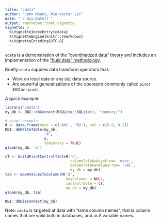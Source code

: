 ```yaml
---
title: "cdata"
author: "John Mount, Win-Vector LLC"
date: "`r Sys.Date()`"
output: rmarkdown::html_vignette
vignette: >
  %\VignetteIndexEntry{cdata}
  %\VignetteEngine{knitr::rmarkdown}
  %\VignetteEncoding{UTF-8}
---
```


[`cdata`](https://github.com/WinVector/cdata) is a demonstration of the ["coordinatized data" theory](http://winvector.github.io/FluidData/RowsAndColumns.html) and includes an implementation of the ["fluid data" methodology](http://winvector.github.io/FluidData/FluidData.html).

Briefly `cdata` supplies data transform operators that:

 * Work on local data or any `DBI` data source.
 * Are powerful generalizations of the operators commonly called `pivot` and `un-pivot`.

A quick example:

```r
library("cdata")
my_db <- DBI::dbConnect(RSQLite::SQLite(), ":memory:")

# pivot example
d <- data.frame(meas = c('AUC', 'R2'), val = c(0.6, 0.2))
DBI::dbWriteTable(my_db,
                  'd',
                  d,
                  temporary = TRUE)
qlook(my_db, 'd')

cT <- buildPivotControlTableN('d',
                              columnToTakeKeysFrom= 'meas',
                              columnToTakeValuesFrom= 'val',
                              my_db = my_db)
tab <- moveValuesToColumnsN('d',
                            keyColumns = NULL,
                            controlTable = cT,
                            my_db = my_db)
qlook(my_db, tab)

DBI::dbDisconnect(my_db)
```

Note: `cdata` is targeted at data with "tame column names", that is column names that are valid both in databases, and as `R` variable names.

